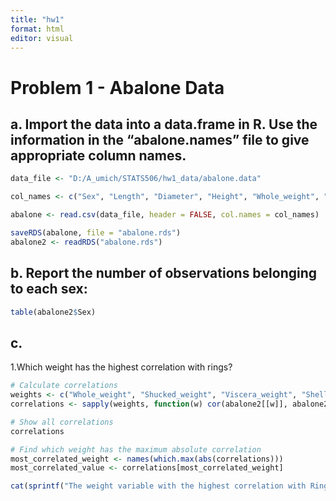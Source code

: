 ```yaml
---
title: "hw1"
format: html
editor: visual
---
```


# Problem 1 - Abalone Data

## a. Import the data into a data.frame in R. Use the information in the “abalone.names” file to give appropriate column names.


```r
data_file <- "D:/A_umich/STATS506/hw1_data/abalone.data"

col_names <- c("Sex", "Length", "Diameter", "Height", "Whole_weight", "Shucked_weight", "Viscera_weight", "Shell_weight", "Rings")

abalone <- read.csv(data_file, header = FALSE, col.names = col_names)

saveRDS(abalone, file = "abalone.rds")
abalone2 <- readRDS("abalone.rds")
```

## b. Report the number of observations belonging to each sex:

```r
table(abalone2$Sex)
```

## c.

1.Which weight has the highest correlation with rings?

```r
# Calculate correlations
weights <- c("Whole_weight", "Shucked_weight", "Viscera_weight", "Shell_weight")
correlations <- sapply(weights, function(w) cor(abalone2[[w]], abalone2$Rings))

# Show all correlations
correlations

# Find which weight has the maximum absolute correlation
most_correlated_weight <- names(which.max(abs(correlations)))
most_correlated_value <- correlations[most_correlated_weight]

cat(sprintf("The weight variable with the highest correlation with Rings is '%s' (correlation = %.3f).\n", most_correlated_weight, most_correlated_value))
```
